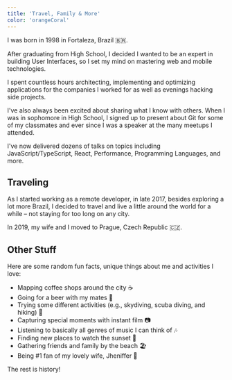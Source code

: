 ```yaml
---
title: 'Travel, Family & More'
color: 'orangeCoral'
---
```


I was born in 1998 in Fortaleza, Brazil 🇧🇷.

After graduating from High School, I decided I wanted to be an expert in building User Interfaces, so I set my mind on mastering web and mobile technologies. 

I spent countless hours architecting, implementing and optimizing applications for the companies I worked for as well as evenings hacking side projects. 

I've also always been excited about sharing what I know with others. When I was in sophomore in High School, I signed up to present about Git for some of my classmates and ever since I was a speaker at the many meetups I attended.

I've now delivered dozens of talks on topics including JavaScript/TypeScript, React, Performance, Programming Languages, and more.

## Traveling

As I started working as a remote developer, in late 2017, besides exploring a lot more Brazil, I decided to travel and live a little around the world for a while – not staying for too long on any city.

In 2019, my wife and I moved to Prague, Czech Republic 🇨🇿.

## Other Stuff

Here are some random fun facts, unique things about me and activities I love:

- Mapping coffee shops around the city ☕
- Going for a beer with my mates 🍻
- Trying some different activities (e.g., skydiving, scuba diving, and hiking) 🤘
- Capturing special moments with instant film 📷
- Listening to basically all genres of music I can think of 🎶
- Finding new places to watch the sunset 🌇
- Gathering friends and family by the beach 🏖️
- Being #1 fan of my lovely wife, Jheniffer 💑

The rest is history!